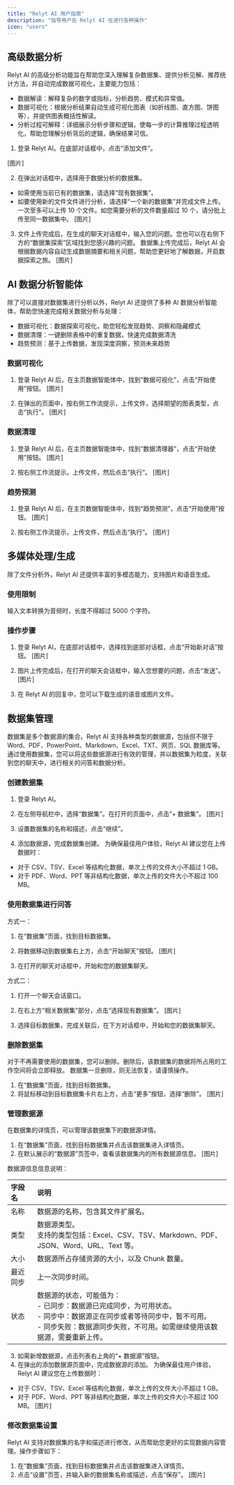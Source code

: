```yaml
---
title: "Relyt AI 用户指南"
description: "指导用户在 Relyt AI 在进行各种操作"
icon: "users"
---
```



## 高级数据分析

Relyt AI 的高级分析功能旨在帮助您深入理解复杂数据集、提供分析见解、推荐统计方法，并自动完成数据可视化，主要能力包括：

- 数据解读：解释复杂的数字或指标，分析趋势、模式和异常值。
- 数据可视化：根据分析结果自动生成可视化图表（如折线图、直方图、饼图等），并提供图表概括性解读。
- 分析过程可解释：详细展示分析步骤和逻辑，使每一步的计算推理过程透明化，帮助您理解分析背后的逻辑，确保结果可信。

1. 登录 Relyt AI。在底部对话框中，点击“添加文件”。


[图片]

2. 在弹出对话框中，选择用于数据分析的数据集。
  - 如需使用当前已有的数据集，请选择“现有数据集”。
  - 如要使用新的文件文件进行分析，请选择“一个新的数据集”并完成文件上传。一次至多可以上传 10 个文件。如您需要分析的文件数量超过 10 个，请分批上传至同一数据集中。
[图片]

3. 文件上传完成后，在生成的聊天对话框中，输入您的问题。您也可以在右侧下方的“数据集探索”区域找到您感兴趣的问题。
数据集上传完成后，Relyt AI 会根据数据内容自动生成数据摘要和相关问题，帮助您更好地了解数据，开启数据探索之旅。
[图片]

## AI 数据分析智能体

除了可以直接对数据集进行分析以外，Relyt AI 还提供了多种 AI 数据分析智能体，帮助您快速完成相关数据分析与处理：
- 数据可视化：数据探索可视化，助您轻松发现趋势、洞察和隐藏模式
- 数据清理：一键删除表格中的重复数据，快速完成数据清洗
- 趋势预测：基于上传数据，发现深度洞察，预测未来趋势

### 数据可视化
1. 登录 Relyt AI 后，在主页数据智能体中，找到“数据可视化”，点击“开始使用”按钮。
[图片]

2. 在弹出的页面中，按右侧工作流提示，上传文件，选择期望的图表类型，点击“执行”。
[图片]

### 数据清理

1. 登录 Relyt AI 后，在主页数据智能体中，找到“数据清理器”，点击“开始使用”按钮。
[图片]

2. 按右侧工作流提示，上传文件，然后点击“执行”。
[图片]

### 趋势预测
1. 登录 Relyt AI 后，在主页数据智能体中，找到“趋势预测”，点击“开始使用”按钮。
[图片]

2. 按右侧工作流提示，上传文件，然后点击“执行”。
[图片]

## 多媒体处理/生成
除了文件分析外，Relyt AI 还提供丰富的多模态能力，支持图片和语音生成。

### 使用限制

输入文本转换为音频时，长度不得超过 5000 个字符。

### 操作步骤
1. 登录 Relyt AI，在底部对话框中，选择找到底部对话框，点击“开始新对话”按钮。
[图片]

2. 图片上传完成后，在打开的聊天会话框中，输入您想要的问题，点击“发送”。
[图片]

3. 在 Relyt AI 的回复中，您可以下载生成的语音或图片文件。

## 数据集管理

数据集是多个数据源的集合。Relyt AI 支持各种类型的数据源，包括但不限于 Word、PDF、PowerPoint、Markdown、Excel、TXT、网页、SQL 数据库等。
通过使用数据集，您可以将这些数据源进行有效的管理，并以数据集为粒度，关联到您的聊天中，进行相关的问答和数据分析。

### 创建数据集

1. 登录 Relyt AI。
2. 在左侧导航栏中，选择“数据集”。在打开的页面中，点击“+ 数据集”。
[图片]

3. 设置数据集的名称和描述，点击“继续”。
4. 添加数据源，完成数据集创建。
为确保最佳用户体验，Relyt AI 建议您在上传数据时：
- 对于 CSV、TSV、Excel 等结构化数据，单次上传的文件大小不超过 1 GB。
- 对于 PDF、Word、PPT 等非结构化数据，单次上传的文件大小不超过 100 MB。

### 使用数据集进行问答

方式一：
1. 在“数据集”页面，找到目标数据集。
2. 将数据移动到数据集右上方，点击“开始聊天”按钮。
[图片]

3. 在打开的聊天对话框中，开始和您的数据集聊天。

方式二：
1. 打开一个聊天会话窗口。
2. 在右上方“相关数据集”部分，点击“选择现有数据集”。
[图片]

3. 选择目标数据集，完成关联后，在下方对话框中，开始和您的数据集聊天。

### 删除数据集
对于不再需要使用的数据集，您可以删除。删除后，该数据集的数据将所占用的工作空间将会立即释放。
数据集一旦删除，则无法恢复，请谨慎操作。
1. 在“数据集”页面，找到目标数据集。
2. 将鼠标移动到目标数据集卡片右上方，点击“更多”按钮，选择“删除”。
[图片]

### 管理数据源
在数据集的详情页，可以管理该数据集下的数据源详情。
1. 在“数据集”页面，找到目标数据集并点击该数据集进入详情页。
2. 在默认展示的“数据源”页签中，查看该数据集内的所有数据源信息。
[图片]
  
数据源信息信息说明：

| 字段名 | 说明 |
| :- | :- |
| 名称 | 数据源的名称，包含其文件扩展名。 |
| 类型 | 数据源类型。 <br/> 支持的类型包括：Excel、CSV、TSV、Markdown、PDF、JSON、Word、URL、Text 等。 |
| 大小 |  数据源所占存储资源的大小，以及 Chunk 数量。|
| 最近同步 | 上一次同步时间。 |
| 状态 |  数据源的状态，可能值为： <br/> - 已同步：数据源已完成同步，为可用状态。 <br/> - 同步中：数据源正在同步或者等待同步中，暂不可用。<br/> - 同步失败：数据源同步失败，不可用。如需继续使用该数据源，需要重新上传。|


3. 如需新增数据源，点击列表右上角的“+ 数据源”按钮。
4. 在弹出的添加数据源页面中，完成数据源的添加。
为确保最佳用户体验，Relyt AI 建议您在上传数据时：
- 对于 CSV、TSV、Excel 等结构化数据，单次上传的文件大小不超过 1 GB。
- 对于 PDF、Word、PPT 等非结构化数据，单次上传的文件大小不超过 100 MB。
[图片]

### 修改数据集设置
Relyt AI 支持对数据集的名字和描述进行修改，从而帮助您更好的实现数据内容管理。操作步骤如下：
1. 在“数据集”页面，找到目标数据集并点击该数据集进入详情页。
2. 点击“设置”页签，并输入新的数据集名称或描述，点击“保存”。
[图片]
